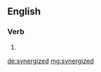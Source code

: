 ==English==

===Verb===
{{head|en|verb form}}

# {{en-past of|synergize}}

[[de:synergized]]
[[mg:synergized]]